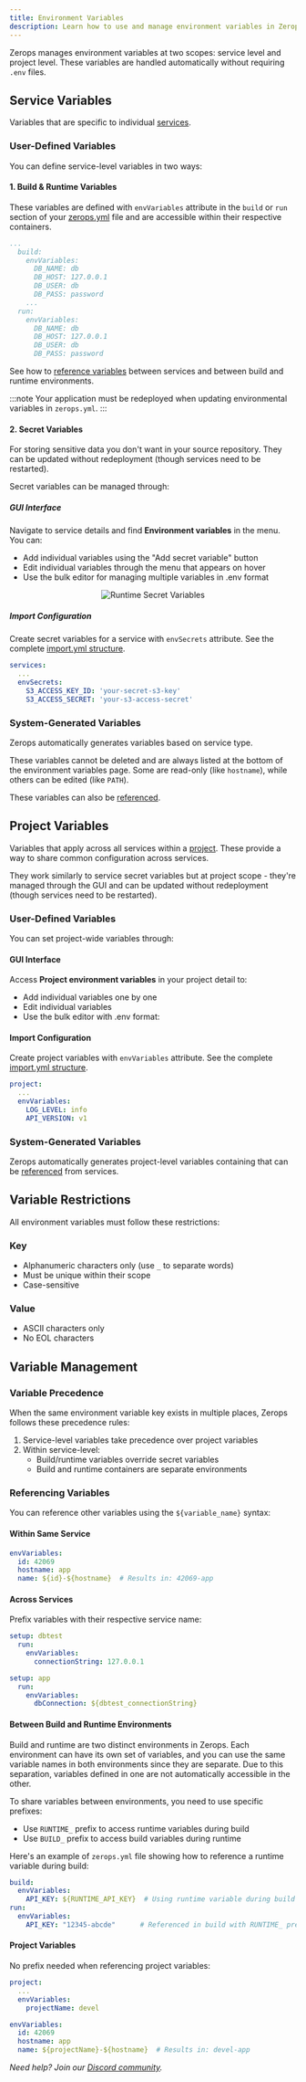 ```yaml
---
title: Environment Variables
description: Learn how to use and manage environment variables in Zerops.
---
```



Zerops manages environment variables at two scopes: service level and project level. These variables are handled automatically without requiring `.env` files.

## Service Variables

Variables that are specific to individual [services](/features/infrastructure#services).

### User-Defined Variables

You can define service-level variables in two ways:

#### 1. Build & Runtime Variables

These variables are defined with `envVariables` attribute in the `build` or `run` section of your [zerops.yml](/zerops-yml/specification) file and are accessible within their respective containers.

```yml title="zerops.yml"
...
  build:
    envVariables:
      DB_NAME: db
      DB_HOST: 127.0.0.1
      DB_USER: db
      DB_PASS: password
    ...
  run:
    envVariables:
      DB_NAME: db
      DB_HOST: 127.0.0.1
      DB_USER: db
      DB_PASS: password
```

See how to [reference variables](#referencing-variables) between services and between build and runtime environments.

:::note
Your application must be redeployed when updating environmental variables in `zerops.yml`.
:::

#### 2. Secret Variables

For storing sensitive data you don't want in your source repository. They can be updated without redeployment (though services need to be restarted).

Secret variables can be managed through:

##### GUI Interface

Navigate to service details and find **Environment variables** in the menu. You can:
- Add individual variables using the "Add secret variable" button
- Edit individual variables through the menu that appears on hover
- Use the bulk editor for managing multiple variables in .env format

<p align="center">
    <Image
    lightImage="/img/screenshots/secret_variables.webp"
    darkImage="/img/screenshots/secret_variables.webp"
    alt="Runtime Secret Variables"
    />
</p>

##### Import Configuration

Create secret variables for a service with `envSecrets` attribute. See the complete [import.yml structure](/reference/import).

```yml title="import.yml"
services:
  ...
  envSecrets:
    S3_ACCESS_KEY_ID: 'your-secret-s3-key'
    S3_ACCESS_SECRET: 'your-s3-access-secret'
```

### System-Generated Variables

Zerops automatically generates variables based on service type.

These variables cannot be deleted and are always listed at the bottom of the environment variables page. Some are read-only (like `hostname`), while others can be edited (like `PATH`).

These variables can also be [referenced](#referencing-variables).

## Project Variables

Variables that apply across all services within a [project](/features/infrastructure#project). These provide a way to share common configuration across services.

They work similarly to service secret variables but at project scope - they're managed through the GUI and can be updated without redeployment (though services need to be restarted).

### User-Defined Variables

You can set project-wide variables through:

#### GUI Interface

Access **Project environment variables** in your project detail to:
- Add individual variables one by one
- Edit individual variables
- Use the bulk editor with .env format:

#### Import Configuration

Create project variables with `envVariables` attribute. See the complete [import.yml structure](/reference/import).

```yml title="import.yml"
project:
  ...
  envVariables:
    LOG_LEVEL: info
    API_VERSION: v1
```

### System-Generated Variables

Zerops automatically generates project-level variables containing that can be [referenced](#referencing-variables) from services.

## Variable Restrictions

All environment variables must follow these restrictions:

### Key
- Alphanumeric characters only (use `_` to separate words)
- Must be unique within their scope
- Case-sensitive

### Value
- ASCII characters only
- No EOL characters

## Variable Management

### Variable Precedence

When the same environment variable key exists in multiple places, Zerops follows these precedence rules:

1. Service-level variables take precedence over project variables
2. Within service-level:
   - Build/runtime variables override secret variables
   - Build and runtime containers are separate environments

### Referencing Variables

You can reference other variables using the `${variable_name}` syntax:

#### Within Same Service
```yml
envVariables:
  id: 42069
  hostname: app
  name: ${id}-${hostname}  # Results in: 42069-app
```

#### Across Services
Prefix variables with their respective service name:
```yml
setup: dbtest
  run:
    envVariables:
      connectionString: 127.0.0.1

setup: app
  run:
    envVariables:
      dbConnection: ${dbtest_connectionString}
```

#### Between Build and Runtime Environments

Build and runtime are two distinct environments in Zerops. Each environment can have its own set of variables, and you can use the same variable names in both environments since they are separate. Due to this separation, variables defined in one are not automatically accessible in the other.

To share variables between environments, you need to use specific prefixes:
- Use `RUNTIME_` prefix to access runtime variables during build
- Use `BUILD_` prefix to access build variables during runtime

Here's an example of `zerops.yml` file showing how to reference a runtime variable during build:

```yml title="zerops.yml"
build:
  envVariables:
    API_KEY: ${RUNTIME_API_KEY}  # Using runtime variable during build
run:
  envVariables:
    API_KEY: "12345-abcde"      # Referenced in build with RUNTIME_ prefix
```

#### Project Variables
No prefix needed when referencing project variables:
```yml title="import.yml"
project:
  ...
  envVariables:
    projectName: devel
```

```yml title="zerops.yml"
envVariables:
  id: 42069
  hostname: app
  name: ${projectName}-${hostname}  # Results in: devel-app
```

*Need help? Join our [Discord community](https://discord.gg/zerops).*